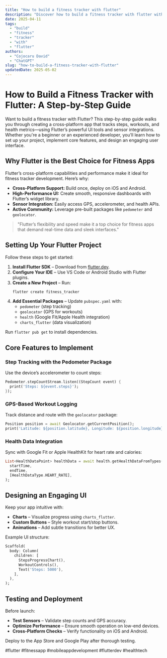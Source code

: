 ```yaml
---
title: "How to build a fitness tracker with flutter"
description: "Discover how to build a fitness tracker with flutter with this in-depth guide, providing actionable insights and practical tips to boost your knowledge and results."
date: 2025-04-11
tags:
  - "build"
  - "fitness"
  - "tracker"
  - "with"
  - "flutter"
authors:
  - "Cojocaru David"
  - "ChatGPT"
slug: "how-to-build-a-fitness-tracker-with-flutter"
updatedDate: 2025-05-02
---
```


# How to Build a Fitness Tracker with Flutter: A Step-by-Step Guide  

Want to build a fitness tracker with Flutter? This step-by-step guide walks you through creating a cross-platform app that tracks steps, workouts, and health metrics—using Flutter’s powerful UI tools and sensor integrations. Whether you're a beginner or an experienced developer, you’ll learn how to set up your project, implement core features, and design an engaging user interface.  

## Why Flutter is the Best Choice for Fitness Apps  

Flutter’s cross-platform capabilities and performance make it ideal for fitness tracker development. Here’s why:  

- **Cross-Platform Support:** Build once, deploy on iOS and Android.  
- **High-Performance UI:** Create smooth, responsive dashboards with Flutter’s widget library.  
- **Sensor Integration:** Easily access GPS, accelerometer, and health APIs.  
- **Active Community:** Leverage pre-built packages like `pedometer` and `geolocator`.  

> "Flutter’s flexibility and speed make it a top choice for fitness apps that demand real-time data and sleek interfaces."  

## Setting Up Your Flutter Project  

Follow these steps to get started:  

1. **Install Flutter SDK** – Download from [flutter.dev](https://flutter.dev/).  
2. **Configure Your IDE** – Use VS Code or Android Studio with Flutter plugins.  
3. **Create a New Project** – Run:  
   ```bash  
   flutter create fitness_tracker  
   ```  
4. **Add Essential Packages** – Update `pubspec.yaml` with:  
   - `pedometer` (step tracking)  
   - `geolocator` (GPS for workouts)  
   - `health` (Google Fit/Apple Health integration)  
   - `charts_flutter` (data visualization)  

Run `flutter pub get` to install dependencies.  

## Core Features to Implement  

### Step Tracking with the Pedometer Package  

Use the device’s accelerometer to count steps:  

```dart  
Pedometer.stepCountStream.listen((StepCount event) {  
  print('Steps: ${event.steps}');  
});  
```  

### GPS-Based Workout Logging  

Track distance and route with the `geolocator` package:  

```dart  
Position position = await Geolocator.getCurrentPosition();  
print('Latitude: ${position.latitude}, Longitude: ${position.longitude}');  
```  

### Health Data Integration  

Sync with Google Fit or Apple HealthKit for heart rate and calories:  

```dart  
List<HealthDataPoint> healthData = await health.getHealthDataFromTypes(  
  startTime,  
  endTime,  
  [HealthDataType.HEART_RATE],  
);  
```  

## Designing an Engaging UI  

Keep your app intuitive with:  

- **Charts** – Visualize progress using `charts_flutter`.  
- **Custom Buttons** – Style workout start/stop buttons.  
- **Animations** – Add subtle transitions for better UX.  

Example UI structure:  

```dart  
Scaffold(  
  body: Column(  
    children: [  
      StepsProgressChart(),  
      WorkoutControls(),  
      Text('Steps: 5000'),  
    ],  
  ),  
);  
```  

## Testing and Deployment  

Before launch:  

- **Test Sensors** – Validate step counts and GPS accuracy.  
- **Optimize Performance** – Ensure smooth operation on low-end devices.  
- **Cross-Platform Checks** – Verify functionality on iOS and Android.  

Deploy to the App Store and Google Play after thorough testing.  

#flutter #fitnessapp #mobileappdevelopment #flutterdev #healthtech